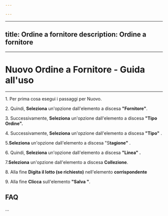 ```yaml
---

---
```

---
title: Ordine a fornitore
description: Ordine a fornitore
---

***

# Nuovo Ordine a Fornitore - Guida all'uso



***

1\. Per prima cosa esegui i passaggi per Nuovo.

2\. Quindi, **Seleziona** un'opzione dall'elemento a discesa **"Fornitore"**.

3\. Successivamente, **Seleziona** un'opzione dall'elemento a discesa **"Tipo Ordine".**

4\. Successivamente, **Seleziona** un'opzione dall'elemento a discesa **"Tipo"** .

5.**Seleziona** un'opzione dall'elemento a discesa "S**tagione"** .

6\. Quindi, **Seleziona** un'opzione dall'elemento a discesa **"Linea" .**

7.**Seleziona** un'opzione dall'elemento a discesa **Collezione**.

8\. Alla fine **Digita il lotto (se richiesto)** nell'elemento **corrispondente**

9\. Alla fine **Clicca** sull'elemento **"Salva "**.

## FAQ

...
